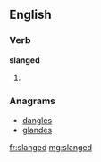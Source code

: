 ==English==

===Verb===
'''slanged'''

# {{past of|slang}}

===Anagrams===
* [[dangles#English|dangles]]
* [[glandes#English|glandes]]

[[fr:slanged]]
[[mg:slanged]]